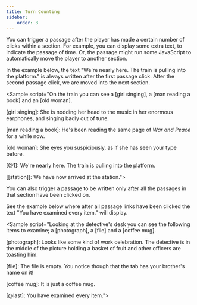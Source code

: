 ```yaml
---
title: Turn Counting
sidebar:
    order: 3
---
```



You can trigger a passage after the player has made a certain number of clicks within a section. For example, you can display some extra text, to indicate the passage of time. Or, the passage might run some JavaScript to automatically move the player to another section.

In the example below, the text "We're nearly here. The train is pulling into the platform." is always written after the first passage click. After the second passage click, we are moved into the next section.

<Sample script="On the train you can see a [girl singing], a [man reading a book] and an [old woman].

[girl singing]:
She is nodding her head to the music in her enormous earphones, and singing badly out of tune.

[man reading a book]:
He's been reading the same page of *War and Peace* for a while now.

[old woman]:
She eyes you suspiciously, as if she has seen your type before.

[@1]:
We're nearly here. The train is pulling into the platform.

[@2]:
&#32;&#32;&#32;&#32;squiffy.story.go(&quot;station&quot;);

[[station]]:
We have now arrived at the station."></Sample>

You can also trigger a passage to be written only after all the passages in that section have been clicked on.

See the example below where after all passage links have been clicked the text "You have examined every item." will display.

<Sample script="Looking at the detective's desk you can see the following items to examine; a [photograph], a [file] and a [coffee mug].

[photograph]:
Looks like some kind of work celebration. The detective is in the middle of the picture holding a basket of fruit and other officers are toasting him.

[file]:
The file is empty. You notice though that the tab has your brother's name on it!

[coffee mug]:
It is just a coffee mug.

[@last]:
You have examined every item."></Sample>
